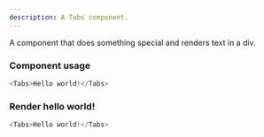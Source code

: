 ```yaml
---
description: A Tabs component.
---
```



A component that does something special and renders text in a div.

### Component usage
```js
<Tabs>Hello world!</Tabs>
```

### Render hello world!

```js live
<Tabs>Hello world!</Tabs>
```
